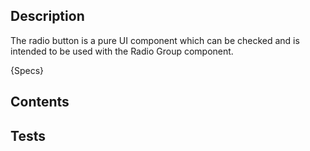 

## Description
<!-- THE TECHNICAL DESCRIPTION OF THE COMPONENT, ITS USAGE, ITS BEHAVIOURS, ETC. -->

The radio button is a pure UI component which can be checked and is intended to be used with the Radio Group component.

<Description>{Specs}</Description>

## Contents
<SpecsRadioButtonContents />

## Tests
<SpecsRadioButtonTests />
